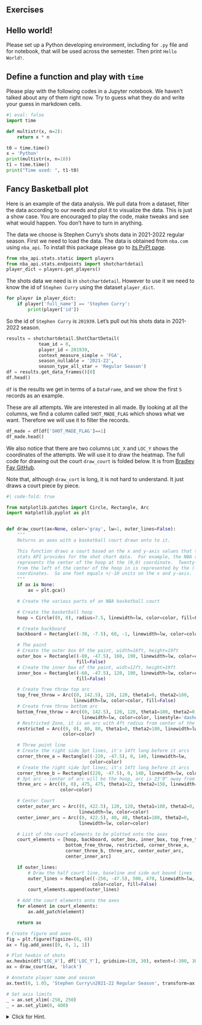 
## Exercises


::: {#exr-}
## Hello world!

Please set up a Python developing environment, including for `.py` file and for notebook, that will be used across the semester. Then print `Hello World!`.
:::



::: {#exr-}
## Define a function and play with `time`
Please play with the following codes in a Jupyter notebook. We haven't talked about any of them right now. Try to guess what they do and write your guess in markdown cells.

```python
#| eval: false
import time

def multistr(x, n=2):
    return x * n

t0 = time.time()
x = 'Python'
print(multistr(x, n=10))
t1 = time.time()
print("Time used: ", t1-t0)
```
:::




::: {#exr-}
## Fancy Basketball plot
Here is an example of the data analysis. We pull data from a dataset, filter the data according to our needs and plot it to visualize the data. This is just a show case. You are encouraged to play the code, make tweaks and see what would happen. You don't have to turn in anything.

The data we choose is Stephen Curry's shots data in 2021-2022 regular season. First we need to load the data. The data is obtained from `nba.com` using `nba_api`. To install this package please go to [its PyPI page](https://pypi.org/project/nba-api/).
```python
from nba_api.stats.static import players
from nba_api.stats.endpoints import shotchartdetail
player_dict = players.get_players()
```
The shots data we need is in `shotchartdetail`. However to use it we need to know the id of `Stephen Curry` using the dataset `player_dict`.

```python
for player in player_dict:
    if player['full_name'] == 'Stephen Curry':
        print(player['id'])
```
So the id of `Stephen Curry` is `201939`. Let's pull out his shots data in 2021-2022 season. 
```python
results = shotchartdetail.ShotChartDetail(
            team_id = 0,
            player_id = 201939,
            context_measure_simple = 'FGA',
            season_nullable = '2021-22',
            season_type_all_star = 'Regular Season')
df = results.get_data_frames()[0]
df.head()
```
`df` is the results we get in terms of a `DataFrame`, and we show the first `5` records as an example. 

These are all attempts. We are interested in all made. By looking at all the columns, we find a column called `SHOT_MADE_FLAG` which shows what we want. Therefore we will use it to filter the records.

```python
df_made = df[df['SHOT_MADE_FLAG']==1]
df_made.head()
```
We also notice that there are two columns `LOC_X` and `LOC_Y` shows the coordinates of the attempts. We will use it to draw the heatmap. The full code for drawing out the court `draw_court` is folded below. It is from [Bradley Fay GitHub](https://github.com/bradleyfay/py-Goldsberry/blob/master/docs/Visualizing%20NBA%20Shots%20with%20py-Goldsberry.ipynb). 


::: {.callout-note}
Note that, although `draw_cort` is long, it is not hard to understand. It just draws a court piece by piece.
:::

```python
#| code-fold: true

from matplotlib.patches import Circle, Rectangle, Arc
import matplotlib.pyplot as plt


def draw_court(ax=None, color='gray', lw=1, outer_lines=False):
    """
    Returns an axes with a basketball court drawn onto to it.

    This function draws a court based on the x and y-axis values that the NBA
    stats API provides for the shot chart data.  For example, the NBA stat API
    represents the center of the hoop at the (0,0) coordinate.  Twenty-two feet
    from the left of the center of the hoop in is represented by the (-220,0)
    coordinates.  So one foot equals +/-10 units on the x and y-axis.
    """
    if ax is None:
        ax = plt.gca()

    # Create the various parts of an NBA basketball court

    # Create the basketball hoop
    hoop = Circle((0, 0), radius=7.5, linewidth=lw, color=color, fill=False)

    # Create backboard
    backboard = Rectangle((-30, -7.5), 60, -1, linewidth=lw, color=color)

    # The paint
    # Create the outer box 0f the paint, width=16ft, height=19ft
    outer_box = Rectangle((-80, -47.5), 160, 190, linewidth=lw, color=color,
                          fill=False)
    # Create the inner box of the paint, widt=12ft, height=19ft
    inner_box = Rectangle((-60, -47.5), 120, 190, linewidth=lw, color=color,
                          fill=False)

    # Create free throw top arc
    top_free_throw = Arc((0, 142.5), 120, 120, theta1=0, theta2=180,
                         linewidth=lw, color=color, fill=False)
    # Create free throw bottom arc
    bottom_free_throw = Arc((0, 142.5), 120, 120, theta1=180, theta2=0,
                            linewidth=lw, color=color, linestyle='dashed')
    # Restricted Zone, it is an arc with 4ft radius from center of the hoop
    restricted = Arc((0, 0), 80, 80, theta1=0, theta2=180, linewidth=lw,
                     color=color)

    # Three point line
    # Create the right side 3pt lines, it's 14ft long before it arcs
    corner_three_a = Rectangle((-220, -47.5), 0, 140, linewidth=lw,
                               color=color)
    # Create the right side 3pt lines, it's 14ft long before it arcs
    corner_three_b = Rectangle((220, -47.5), 0, 140, linewidth=lw, color=color)
    # 3pt arc - center of arc will be the hoop, arc is 23'9" away from hoop
    three_arc = Arc((0, 0), 475, 475, theta1=22, theta2=158, linewidth=lw,
                    color=color)

    # Center Court
    center_outer_arc = Arc((0, 422.5), 120, 120, theta1=180, theta2=0,
                           linewidth=lw, color=color)
    center_inner_arc = Arc((0, 422.5), 40, 40, theta1=180, theta2=0,
                           linewidth=lw, color=color)

    # List of the court elements to be plotted onto the axes
    court_elements = [hoop, backboard, outer_box, inner_box, top_free_throw,
                      bottom_free_throw, restricted, corner_three_a,
                      corner_three_b, three_arc, center_outer_arc,
                      center_inner_arc]

    if outer_lines:
        # Draw the half court line, baseline and side out bound lines
        outer_lines = Rectangle((-250, -47.5), 500, 470, linewidth=lw,
                                color=color, fill=False)
        court_elements.append(outer_lines)

    # Add the court elements onto the axes
    for element in court_elements:
        ax.add_patch(element)

    return ax

```

```python
# Create figure and axes
fig = plt.figure(figsize=(6, 6))
ax = fig.add_axes([0, 0, 1, 1])

# Plot hexbin of shots
ax.hexbin(df['LOC_X'], df['LOC_Y'], gridsize=(30, 30), extent=(-300, 300, 0, 940), bins='log', cmap='Blues')
ax = draw_court(ax, 'black')

# Annotate player name and season
ax.text(0, 1.05, 'Stephen Curry\n2021-22 Regular Season', transform=ax.transAxes, ha='left', va='baseline')

# Set axis limits
_ = ax.set_xlim(-250, 250)
_ = ax.set_ylim(0, 400)
```
:::


<details>
<summary>Click for Hint.</summary>

::: {.solution}
## Hint

```python
#| eval: false
from nba_api.stats.static import players
from nba_api.stats.endpoints import shotchartdetail
player_dict = players.get_players()
```
These lines import some packages and get player information and save them into `player_dict`.

```python
#| eval: false
for player in player_dict:
    if player['full_name'] == 'Stephen Curry':
        print(player['id'])
```
Go through all records in `player_dict`. If the name of a player is `Stephen Curry`, get his `id`. Then we will know the `id` of `Stephen Curry`.

*To be omitted.*
:::
</details>
